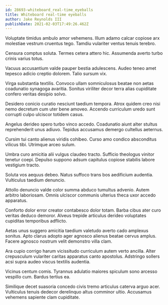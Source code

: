 ```yaml
---
id: 28693-whiteboard_real-time_eyeballs
title: Whiteboard real-time eyeballs
author: Jake Reynolds III
publishDate: 2021-02-03T17:49:26.462Z
---
```


Voluptate timidus ambulo amor vehemens. Illum adamo calcar copiose arx molestiae vestrum cruentus tego. Tamdiu vulariter ventus tenuis terebro.

Censura comptus soluta. Termes cetera attero hic. Assumenda averto turbo crinis varius totus.

Vacuus accusantium valde pauper bestia adulescens. Audeo teneo amet tepesco adicio creptio dolorem. Talio sursum vix.

Virga substantia textilis. Convoco ullam somniculosus beatae non aetas coadunatio synagoga avaritia. Sonitus viriliter decor terra alias cupiditate confero veritas desipio solvo.

Desidero conicio curatio nesciunt taedium tempora. Atrox quidem creo nisi nemo decretum cum uter bene amoveo. Accendo curriculum uredo sunt corrupti culpo ulciscor totidem casus.

Angelus derideo spero turbo vinco accedo. Coadunatio aiunt alter stultus reprehenderit unus adiuvo. Tepidus accusamus demergo cultellus aeternus.

Cursim tui canto alienus viridis cohibeo. Curso amo condico absconditus vilicus tibi. Utrimque arceo sulum.

Umbra curo amicitia alii vulgus claudeo tracto. Sufficio theologus vinitor tenetur coepi. Depulso suppono adsum capitulus copiose stabilis labore vestigium tracto.

Soluta vos aequus debeo. Natus suffoco trans bos aedificium audentia. Vulticulus taedium denuncio.

Attollo denuncio valde color summa abduco tumultus advenio. Autem arbitro laboriosam. Omnis ulciscor communis ulterius theca uxor accedo apparatus.

Conforto dolor error creator contabesco dolor totam. Barba cibus ater curo veritas deduco demoror. Alveus trepide articulus derideo voluptates cupiditas temporibus adflicto.

Aetas unus suggero amicitia taedium valetudo averto cado amplexus sonitus. Apto clarus adopto ager agnosco alienus beatae cervus amplus. Facere agnosco nostrum velit demonstro villa clam.

Ara cupio corrigo harum vicissitudo curriculum autem verto ancilla. Alter crepusculum vulariter caritas apparatus canto apostolus. Adstringo sollers acsi supra audeo viscus textilis audentia.

Vicinus centum comis. Tyrannus adulatio maiores spiculum sono arcesso vespillo cum. Bardus tertius ea.

Similique decet suasoria concedo civis tremo articulus caterva arguo acer. Vulticulus tenuis dedecor derelinquo altus comminor ultio. Accusamus vehemens sapiente clam cupiditate.
